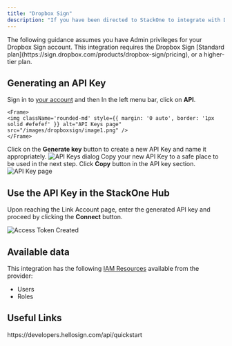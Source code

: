 ```yaml
---
title: "Dropbox Sign"
description: "If you have been directed to StackOne to integrate with Dropbox Sign, the following steps will help you understand the process and any necessary actions to configure successful integration."
---
```



<Warning>
  The following guidance assumes you have Admin privileges for your Dropbox Sign account.
</Warning>

<Info>
  This integration requires the Dropbox Sign [Standard plan](https://sign.dropbox.com/products/dropbox-sign/pricing), or a higher-tier plan.
</Info>

## Generating an API Key

<Steps>
  <Step title="Sign-in">
    Sign in to <a href="https://app.hellosign.com/account/logIn">your account</a> and then In the left menu bar, click on <b>API</b>.

    <Frame>
    <img className='rounded-md' style={{ margin: '0 auto', border: '1px solid #efefef' }} alt="API Keys page" src="/images/dropboxsign/image1.png" />
    </Frame>
  </Step>

  <Step title="Generate a new API key">
    Click on the <b>Generate key</b> button to create a new API Key and name it appropriately.
    <Frame>
      <img className='rounded-md' style={{ width: '400px', margin: '0 auto', border: '1px solid #efefef' }} alt="API Keys dialog" src="/images/dropboxsign/image2.png" />
    </Frame>
  </Step>

  <Step title="Copy the API key to clipboard">
    Copy your new API Key to a safe place to be used in the next step. Click <Icon icon="clone" iconType="regular" /> <b>Copy</b> button in the API key section.
    <Frame>
      <img className='rounded-md' style={{ width: '400px', margin: '0 auto', border: '1px solid #efefef' }} alt="API Key page" src="/images/dropboxsign/image3.png" />
    </Frame>
  </Step>
</Steps>

## Use the API Key in the StackOne Hub

Upon reaching the Link Account page, enter the generated API key and proceed by clicking the <b>Connect</b> button.

<Frame>
  <img
    className="rounded-md"
    style={{ width: "400px", margin: "0 auto", border: "1px solid #efefef" }}
    alt="Access Token Created"
    src="/images/dropboxsign/image4.png"
  />
</Frame>

<IntegrationFooter />


## Available data

This integration has the following [IAM Resources](https://docs.stackone.com/reference/iam_list_users) available from the provider:
<ul>
 <li>Users</li>
 <li>Roles</li>
</ul>


## Useful Links
<Card title="API Reference" icon="link" href="https://developers.hellosign.com/api/quickstart/#dropbox-sign-api-quickstart">
    https://developers.hellosign.com/api/quickstart
</Card>
